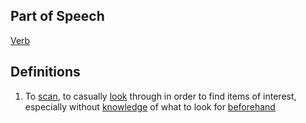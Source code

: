 ==Part of Speech==
[[Verb]]
==Definitions==
#To [[scan]], to casually [[look]] through in order to find items of interest, especially without [[knowledge]] of what to look for [[beforehand]]